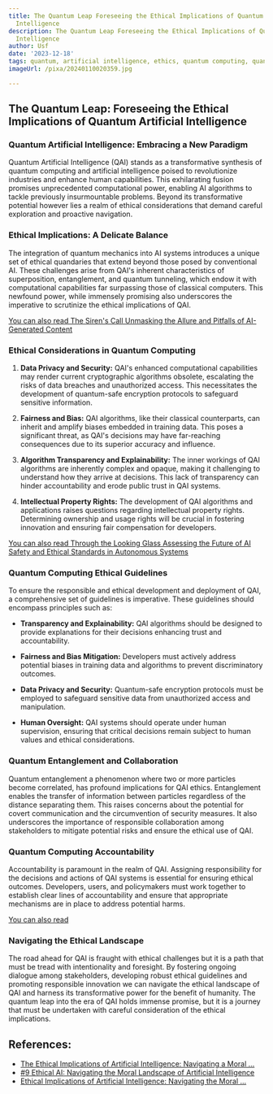 ```yaml
---
title: The Quantum Leap Foreseeing the Ethical Implications of Quantum Artificial
  Intelligence
description: The Quantum Leap Foreseeing the Ethical Implications of Quantum Artificial
  Intelligence
author: Usf
date: '2023-12-18'
tags: quantum, artificial intelligence, ethics, quantum computing, quantum algorithms
imageUrl: /pixa/20240110020359.jpg

---
```

## **The Quantum Leap: Foreseeing the Ethical Implications of  Quantum Artificial Intelligence**

### **Quantum Artificial Intelligence: Embracing a New Paradigm**

Quantum Artificial Intelligence (QAI) stands as a transformative synthesis of quantum computing and artificial intelligence poised to revolutionize industries and enhance human capabilities. This exhilarating fusion promises  unprecedented computational power,  enabling AI algorithms to tackle previously insurmountable problems. Beyond its transformative potential however lies a realm of  ethical considerations that demand  careful exploration and proactive navigation.

### **Ethical Implications: A Delicate Balance**

The integration of quantum mechanics into AI systems introduces a unique set of ethical quandaries that extend beyond those posed by conventional AI.  These challenges arise from QAI's inherent characteristics of superposition, entanglement, and quantum tunneling,  which endow it with  computational capabilities far surpassing those of  classical computers. This newfound power, while immensely promising also underscores  the imperative to scrutinize the ethical implications of QAI.

[You can also read The Siren's Call Unmasking the Allure and  Pitfalls of  AI-Generated  Content](The%20Siren%27s%20Call%20Unmasking%20the%20Allure%20and%20Pitfalls%20of%20AI-Generated%20Content)


### **Ethical Considerations in Quantum Computing**

1. **Data Privacy and Security:** QAI's enhanced computational capabilities may render current cryptographic algorithms obsolete, escalating the risks of data breaches and unauthorized access. This necessitates the development of quantum-safe  encryption protocols to safeguard sensitive information.

2. **Fairness and Bias:** QAI algorithms,  like their  classical  counterparts, can inherit and  amplify biases embedded in training data. This poses a  significant  threat, as  QAI's decisions may have far-reaching  consequences due to its superior accuracy  and influence.

3. **Algorithm Transparency and  Explainability:** The inner workings of QAI  algorithms are inherently complex and opaque, making it challenging to understand how they arrive at decisions. This lack of transparency can hinder accountability and erode  public trust in QAI systems.

4. **Intellectual Property Rights:** The development of QAI algorithms and applications raises questions regarding intellectual property rights.  Determining ownership and usage  rights  will be crucial in fostering innovation and ensuring fair compensation for developers.

[You can also read Through the Looking  Glass Assessing the Future of AI Safety and Ethical Standards in Autonomous  Systems](Through%20the%20Looking%20Glass%20Assessing%20the%20Future%20of%20AI%20Safety%20and%20Ethical%20Standards%20in%20Autonomous%20Systems)


### **Quantum Computing Ethical  Guidelines**
To ensure the responsible and ethical development and deployment of  QAI, a  comprehensive set  of guidelines is imperative. These guidelines should encompass principles such as:

- **Transparency  and  Explainability:** QAI algorithms should be designed  to provide explanations for their decisions enhancing trust and accountability.

- **Fairness  and  Bias Mitigation:** Developers must actively address potential biases in training data and  algorithms to prevent discriminatory outcomes.

- **Data Privacy and Security:** Quantum-safe encryption protocols must be employed to safeguard sensitive data from unauthorized access and manipulation.

- **Human Oversight:** QAI systems should operate under human supervision, ensuring that critical decisions remain subject to human values and ethical considerations.

### **Quantum  Entanglement and Collaboration**

Quantum entanglement  a  phenomenon where two or more particles become correlated, has profound implications for QAI ethics. Entanglement enables the  transfer of  information between  particles  regardless  of the distance separating them. This raises concerns about  the potential for covert communication and the  circumvention of security measures. It also  underscores the importance of responsible  collaboration among stakeholders to mitigate potential risks and ensure the ethical use of QAI.

###  **Quantum Computing Accountability**

Accountability is paramount  in the  realm of QAI. Assigning responsibility for  the decisions  and actions of QAI systems is essential for ensuring ethical outcomes. Developers, users, and policymakers  must work together to establish clear lines of accountability and ensure that appropriate mechanisms are in place to address potential harms.

[You can also read ]()


### **Navigating the Ethical Landscape**

The road ahead for QAI is fraught with ethical challenges but  it is a path  that must be tread with intentionality and foresight. By fostering ongoing dialogue among stakeholders, developing robust ethical guidelines and promoting responsible innovation we can navigate the ethical landscape of QAI and harness its transformative power for  the benefit of humanity. The quantum leap into the era of QAI holds immense promise, but it is  a journey that must be undertaken with careful consideration of the ethical implications.

## References:
- [The Ethical Implications of Artificial Intelligence: Navigating a Moral ...](https://www.linkedin.com/pulse/ethical-implications-artificial-intelligence-navigating-gidwf)
- [#9 Ethical AI: Navigating the Moral Landscape of Artificial Intelligence](https://www.linkedin.com/pulse/9-ethical-ai-navigating-moral-landscape-artificial-pushkar-pushp-4putc)
- [Ethical Implications of Artificial Intelligence: Navigating the Moral ...](https://ai.plainenglish.io/ethical-implications-of-artificial-intelligence-navigating-the-moral-landscape-8f005909b3e9)
